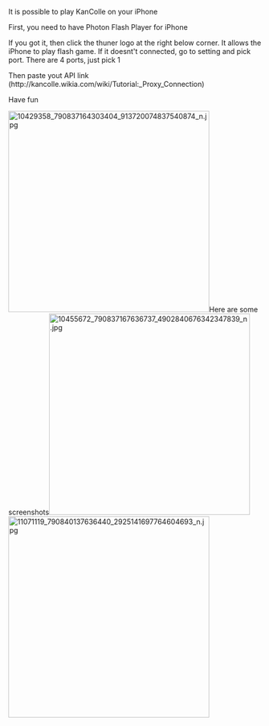 It is possible to play KanColle on your iPhone

First, you need to have Photon Flash Player for iPhone

If you got it, then click the thuner logo at the right below corner. It allows the iPhone to play flash game. If it doesnt't connected, go to setting and pick port. There are 4 ports, just pick 1

Then paste yout API link (http://kancolle.wikia.com/wiki/Tutorial:_Proxy_Connection)

Have fun 

[[File:10429358_790837164303404_913720074837540874_n.jpg|thumb|left|400px]]Here are some screenshots[[File:10455672_790837167636737_4902840676342347839_n.jpg|thumb|left|400px]][[File:11071119_790840137636440_2925141697764604693_n.jpg|thumb|left|400px]]<ac_metadata title="Playing KanColle on iPhone"> </ac_metadata>